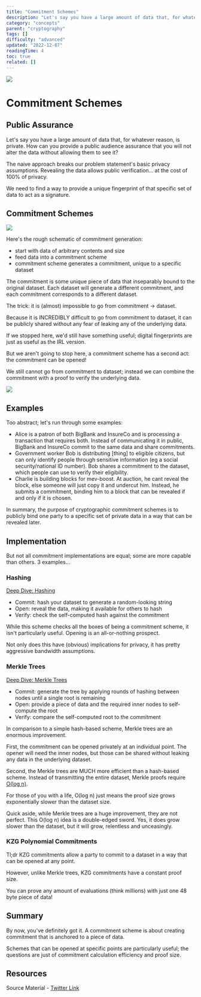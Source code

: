 ```yaml
---
title: "Commitment Schemes"
description: "Let's say you have a large amount of data that, for whatever reason, is private."
category: "concepts"
parent: "cryptography"
tags: []
difficulty: "advanced"
updated: "2022-12-07"
readingTime: 4
toc: true
related: []
---
```


![](/images/commitment-banner.jpeg)

# Commitment Schemes

## Public Assurance

Let's say you have a large amount of data that, for whatever reason, is private. How can you provide a public audience assurance that you will not alter the data without allowing them to see it?

The naive approach breaks our problem statement's basic privacy assumptions. Revealing the data allows public verification... at the cost of 100% of privacy. 

We need to find a way to provide a unique fingerprint of that specific set of data to act as a signature.

## Commitment Schemes

![](/images/commitment-1.jpeg)

Here's the rough schematic of commitment generation: 

*   start with data of arbitrary contents and size 
*   feed data into a commitment scheme 
*   commitment scheme generates a commitment, unique to a specific dataset

The commitment is some unique piece of data that inseparably bound to the original dataset. Each dataset will generate a different commitment, and each commitment corresponds to a different dataset. 

The trick: it is (almost) impossible to go from commitment → dataset.

Because it is INCREDIBLY difficult to go from commitment to dataset, it can be publicly shared without any fear of leaking any of the underlying data. 

If we stopped here, we'd still have something useful; digital fingerprints are just as useful as the IRL version.

But we aren't going to stop here, a commitment scheme has a second act: the commitment can be opened! 

We still cannot go from commitment to dataset; instead we can combine the commitment with a proof to verify the underlying data.

![](/images/commitment-2.jpeg)

## Examples

Too abstract; let's run through some examples: 

*   Alice is a patron of both BigBank and InsureCo and is processing a transaction that requires both. Instead of communicating it in public, BigBank and InsureCo commit to the same data and share commitments.
*   Government worker Bob is distributing \[thing\] to eligible citizens, but can only identify people through sensitive information (eg a social security/national ID number). Bob shares a commitment to the dataset, which people can use to verify their eligibility.
*   Charlie is building blocks for mev-boost. At auction, he cant reveal the block, else someone will just copy it and undercut him. Instead, he submits a commitment, binding him to a block that can be revealed if and only if it is chosen.

In summary, the purpose of cryptographic commitment schemes is to publicly bind one party to a specific set of private data in a way that can be revealed later. 

## Implementation

But not all commitment implementations are equal; some are more capable than others. 3 examples...

### Hashing 

[Deep Dive: Hashing](/concepts/hash)

*   Commit: hash your dataset to generate a random-looking string 
*   Open: reveal the data, making it available for others to hash 
*   Verify: check the self-computed hash against the commitment

While this scheme checks all the boxes of being a commitment scheme, it isn't particularly useful. Opening is an all-or-nothing prospect. 

Not only does this have (obvious) implications for privacy, it has pretty aggressive bandwidth assumptions.

### Merkle Trees 

[Deep Dive: Merkle Trees](/concepts/merkle-tree)

*   Commit: generate the tree by applying rounds of hashing between nodes until a single root is remaining 
*   Open: provide a piece of data and the required inner nodes to self-compute the root 
*   Verify: compare the self-computed root to the commitment

In comparison to a simple hash-based scheme, Merkle trees are an enormous improvement. 

First, the commitment can be opened privately at an individual point. The opener will need the inner nodes, but those can be shared without leaking any data in the underlying dataset.

Second, the Merkle trees are MUCH more efficient than a hash-based scheme. Instead of transmitting the entire dataset, Merkle proofs require [O(log n)](https://en.wikipedia.org/wiki/Big_O_notation). 

For those of you with a life, O(log n) just means the proof size grows exponentially slower than the dataset size.

Quick aside, while Merkle trees are a huge improvement, they are not perfect. This O(log n) idea is a double-edged sword. Yes, it does grow slower than the dataset, but it will grow, relentless and unceasingly.

### KZG Polynomial Commitments 

Tl;dr KZG commitments allow a party to commit to a dataset in a way that can be opened at any point. 

However, unlike Merkle trees, KZG commitments have a constant proof size. 

You can prove any amount of evaluations (think millions) with just one 48 byte piece of data!

## Summary

By now, you've definitely got it. A commitment scheme is about creating commitment that is anchored to a piece of data. 

Schemes that can be opened at specific points are particularly useful; the questions are just of commitment calculation efficiency and proof size.

## Resources

Source Material - [Twitter Link](https://twitter.com/logarithmicrex/status/1586809382813065216)

